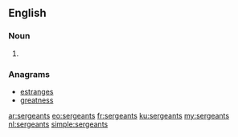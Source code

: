 ==English==

===Noun===
{{head|en}}

# {{plural of|sergeant}}

===Anagrams===
* [[estranges#English|estranges]]
* [[greatness#English|greatness]]


[[ar:sergeants]]
[[eo:sergeants]]
[[fr:sergeants]]
[[ku:sergeants]]
[[my:sergeants]]
[[nl:sergeants]]
[[simple:sergeants]]